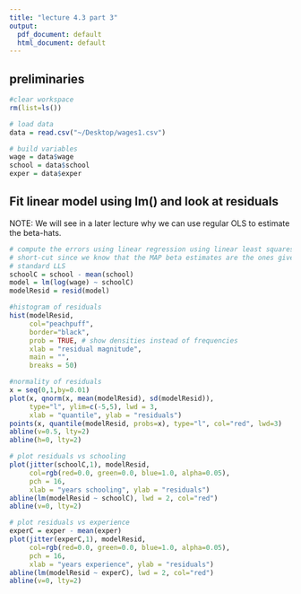 ```yaml
---
title: "lecture 4.3 part 3"
output:
  pdf_document: default
  html_document: default
---
```



## preliminaries
```r
#clear workspace
rm(list=ls())

# load data
data = read.csv("~/Desktop/wages1.csv")

# build variables
wage = data$wage
school = data$school
exper = data$exper
```

## Fit linear model using lm() and look at residuals
NOTE: We will see in a later lecture why we can use regular OLS to estimate the beta-hats.
```r
# compute the errors using linear regression using linear least squares (LLS)
# short-cut since we know that the MAP beta estimates are the ones given by the
# standard LLS
schoolC = school - mean(school)
model = lm(log(wage) ~ schoolC)
modelResid = resid(model)

#histogram of residuals
hist(modelResid, 
     col="peachpuff",
     border="black",
     prob = TRUE, # show densities instead of frequencies
     xlab = "residual magnitude",
     main = "",
     breaks = 50)
```

```r
#normality of residuals
x = seq(0,1,by=0.01)
plot(x, qnorm(x, mean(modelResid), sd(modelResid)), 
     type="l", ylim=c(-5,5), lwd = 3,
     xlab = "quantile", ylab = "residuals")
points(x, quantile(modelResid, probs=x), type="l", col="red", lwd=3)
abline(v=0.5, lty=2)
abline(h=0, lty=2)
```

```r
# plot residuals vs schooling
plot(jitter(schoolC,1), modelResid, 
     col=rgb(red=0.0, green=0.0, blue=1.0, alpha=0.05), 
     pch = 16,
     xlab = "years schooling", ylab = "residuals")
abline(lm(modelResid ~ schoolC), lwd = 2, col="red")
abline(v=0, lty=2)
```

```r
# plot residuals vs experience
experC = exper - mean(exper)
plot(jitter(experC,1), modelResid, 
     col=rgb(red=0.0, green=0.0, blue=1.0, alpha=0.05), 
     pch = 16,
     xlab = "years experience", ylab = "residuals")
abline(lm(modelResid ~ experC), lwd = 2, col="red")
abline(v=0, lty=2)
```

